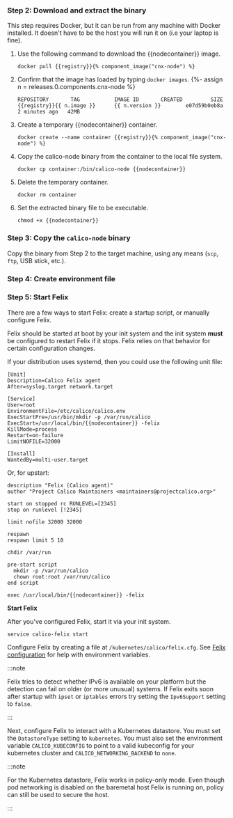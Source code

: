

<NonClusterReadOnlyStep />

### Step 2: Download and extract the binary

This step requires Docker, but it can be run from any machine with Docker installed. It doesn't have to be the host you will run it on (i.e your laptop is fine).

1. Use the following command to download the {{nodecontainer}} image.

   ```batch
   docker pull {{registry}}{% component_image("cnx-node") %}
   ```

1. Confirm that the image has loaded by typing `docker images`.
   {%- assign n = releases.0.components.cnx-node %}

   ```
   REPOSITORY       TAG           IMAGE ID       CREATED         SIZE
   {{registry}}{{ n.image }}      {{ n.version }}        e07d59b0eb8a   2 minutes ago   42MB
   ```

1. Create a temporary {{nodecontainer}} container.

   ```batch
   docker create --name container {{registry}}{% component_image("cnx-node") %}
   ```

1. Copy the calico-node binary from the container to the local file system.

   ```batch
   docker cp container:/bin/calico-node {{nodecontainer}}
   ```

1. Delete the temporary container.

   ```batch
   docker rm container
   ```

1. Set the extracted binary file to be executable.

   ```batch
   chmod +x {{nodecontainer}}
   ```

### Step 3: Copy the `calico-node` binary

Copy the binary from Step 2 to the target machine, using any means (`scp`, `ftp`, USB stick, etc.).

### Step 4: Create environment file

<EnvironmentFile nodecontainer='{{nodecontainer}}' />

### Step 5: Start Felix

There are a few ways to start Felix: create a startup script, or manually configure Felix.

<Tabs>
<TabItem label="Startup script" value="Startup script-0">

Felix should be started at boot by your init system and the init system
**must** be configured to restart Felix if it stops. Felix relies on
that behavior for certain configuration changes.

If your distribution uses systemd, then you could use the following unit file:

    [Unit]
    Description=Calico Felix agent
    After=syslog.target network.target

    [Service]
    User=root
    EnvironmentFile=/etc/calico/calico.env
    ExecStartPre=/usr/bin/mkdir -p /var/run/calico
    ExecStart=/usr/local/bin/{{nodecontainer}} -felix
    KillMode=process
    Restart=on-failure
    LimitNOFILE=32000

    [Install]
    WantedBy=multi-user.target

Or, for upstart:

    description "Felix (Calico agent)"
    author "Project Calico Maintainers <maintainers@projectcalico.org>"

    start on stopped rc RUNLEVEL=[2345]
    stop on runlevel [!2345]

    limit nofile 32000 32000

    respawn
    respawn limit 5 10

    chdir /var/run

    pre-start script
      mkdir -p /var/run/calico
      chown root:root /var/run/calico
    end script

    exec /usr/local/bin/{{nodecontainer}} -felix

**Start Felix**

After you've configured Felix, start it via your init system.

```batch
service calico-felix start
```

</TabItem>
<TabItem label="Manually configure Felix" value="Manually configure Felix-1">

Configure Felix by creating a file at `/kubernetes/calico/felix.cfg`.
See [Felix configuration](../../reference/component-resources/node/felix/configuration.mdx) for help with environment variables.

:::note

Felix tries to detect whether IPv6 is available on your platform but
the detection can fail on older (or more unusual) systems. If Felix
exits soon after startup with `ipset` or `iptables` errors try
setting the `Ipv6Support` setting to `false`.

:::

Next, configure Felix to interact with a Kubernetes datastore. You
must set the `DatastoreType` setting to `kubernetes`. You must also set the environment variable `CALICO_KUBECONFIG`
to point to a valid kubeconfig for your kubernetes cluster and `CALICO_NETWORKING_BACKEND` to `none`.

:::note

For the Kubernetes datastore, Felix works in policy-only mode. Even though pod networking is
disabled on the baremetal host Felix is running on, policy can still be used to secure the host.

:::

</TabItem>
  </Tabs>
